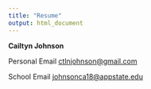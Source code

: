 ```yaml
---
title: "Resume"
output: html_document
---
```


**Cailtyn Johnson**

Personal Email
[ctlnjohnson@gmail.com](https://mail.google.com/mail/u/0/)

School Email
[johnsonca18@appstate.edu](https://mail.google.com/mail/u/1/)

